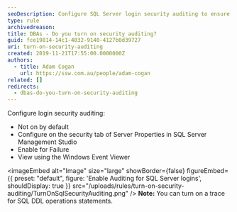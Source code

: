 ```yaml
---
seoDescription: Configure SQL Server login security auditing to ensure database integrity and monitor suspicious activity efficiently.
type: rule
archivedreason:
title: DBAs - Do you turn on security auditing?
guid: fce19814-14c1-4032-9140-4127b0d39727
uri: turn-on-security-auditing
created: 2019-11-21T17:55:00.0000000Z
authors:
  - title: Adam Cogan
    url: https://ssw.com.au/people/adam-cogan
related: []
redirects:
  - dbas-do-you-turn-on-security-auditing
---
```


Configure login security auditing:

- Not on by default
- Configure on the security tab of Server Properties in SQL Server Management Studio
- Enable for Failure
- View using the Windows Event Viewer

<imageEmbed
  alt="Image"
  size="large"
  showBorder={false}
  figureEmbed={{
    preset: "default",
    figure: 'Enable Auditing for SQL Server logins',
    shouldDisplay: true
  }}
  src="/uploads/rules/turn-on-security-auditing/TurnOnSqlSecurityAuditing.png"
/>
**Note:** You can turn on a trace for SQL DDL operations statements.